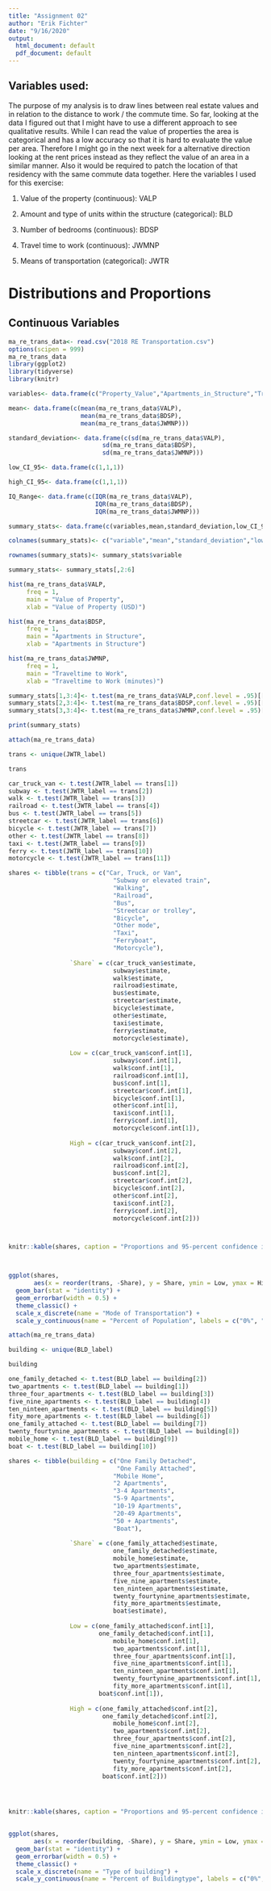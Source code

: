 ```yaml
---
title: "Assignment 02"
author: "Erik Fichter"
date: "9/16/2020"
output:
  html_document: default
  pdf_document: default
---
```

## Variables used:

The purpose of my analysis is to draw lines between real estate values and in relation to the distance to work / the commute time. So far, looking at the data I figured out that I might have to use a different approach to see qualitative results. While I can read the value of properties the area is categorical and has a low accuracy so that it is hard to evaluate the value per area. Therefore I might go in the next week for a alternative direction looking at the rent prices instead as they reflect the value of an area in a similar manner. Also it would be required to patch the location of that residency with the same commute data together. Here the variables I used for this exercise:

  1. Value of the property (continuous): VALP
  
  2. Amount and type of units within the structure (categorical): BLD
  
  3. Number of bedrooms (continuous): BDSP
  
  4. Travel time to work (continuous): JWMNP
  
  5. Means of transportation (categorical): JWTR
  
# Distributions and Proportions

## Continuous Variables

```r

ma_re_trans_data<- read.csv("2018 RE Transportation.csv")
options(scipen = 999)
ma_re_trans_data
library(ggplot2)
library(tidyverse)
library(knitr)

```

```r

variables<- data.frame(c("Property_Value","Apartments_in_Structure","Traveltime_to_Work"))

mean<- data.frame(c(mean(ma_re_trans_data$VALP), 
                    mean(ma_re_trans_data$BDSP), 
                    mean(ma_re_trans_data$JWMNP)))

standard_deviation<- data.frame(c(sd(ma_re_trans_data$VALP),
                          sd(ma_re_trans_data$BDSP),
                          sd(ma_re_trans_data$JWMNP)))

low_CI_95<- data.frame(c(1,1,1))

high_CI_95<- data.frame(c(1,1,1))

IQ_Range<- data.frame(c(IQR(ma_re_trans_data$VALP),
                        IQR(ma_re_trans_data$BDSP),
                        IQR(ma_re_trans_data$JWMNP)))

summary_stats<- data.frame(c(variables,mean,standard_deviation,low_CI_95,high_CI_95,IQ_Range))

colnames(summary_stats)<- c("variable","mean","standard_deviation","low_CI_95","high_CI_95","IQ_Range")

rownames(summary_stats)<- summary_stats$variable

summary_stats<- summary_stats[,2:6]
```


```r

hist(ma_re_trans_data$VALP,
     freq = 1, 
     main = "Value of Property", 
     xlab = "Value of Property (USD)")

hist(ma_re_trans_data$BDSP,
     freq = 1,
     main = "Apartments in Structure",
     xlab = "Apartments in Structure") 

hist(ma_re_trans_data$JWMNP,
     freq = 1,
     main = "Traveltime to Work",
     xlab = "Traveltime to Work (minutes)")
```

```r

summary_stats[1,3:4]<- t.test(ma_re_trans_data$VALP,conf.level = .95)[["conf.int"]]
summary_stats[2,3:4]<- t.test(ma_re_trans_data$BDSP,conf.level = .95)[["conf.int"]]
summary_stats[3,3:4]<- t.test(ma_re_trans_data$JWMNP,conf.level = .95)[["conf.int"]]

print(summary_stats)
```



```r

attach(ma_re_trans_data)

trans <- unique(JWTR_label)

trans

car_truck_van <- t.test(JWTR_label == trans[1])
subway <- t.test(JWTR_label == trans[2])
walk <- t.test(JWTR_label == trans[3])
railroad <- t.test(JWTR_label == trans[4])
bus <- t.test(JWTR_label == trans[5])
streetcar <- t.test(JWTR_label == trans[6])
bicycle <- t.test(JWTR_label == trans[7])
other <- t.test(JWTR_label == trans[8])
taxi <- t.test(JWTR_label == trans[9])
ferry <- t.test(JWTR_label == trans[10])
motorcycle <- t.test(JWTR_label == trans[11])

shares <- tibble(trans = c("Car, Truck, or Van",
                             "Subway or elevated train",
                             "Walking",
                             "Railroad",
                             "Bus",
                             "Streetcar or trolley",
                             "Bicycle",
                             "Other mode",
                             "Taxi",
                             "Ferryboat",
                             "Motorcycle"),
                 
                 `Share` = c(car_truck_van$estimate,
                             subway$estimate,
                             walk$estimate,
                             railroad$estimate,
                             bus$estimate,
                             streetcar$estimate,
                             bicycle$estimate,
                             other$estimate,
                             taxi$estimate,
                             ferry$estimate,
                             motorcycle$estimate),
                 
                 Low = c(car_truck_van$conf.int[1],
                             subway$conf.int[1],
                             walk$conf.int[1],
                             railroad$conf.int[1],
                             bus$conf.int[1],
                             streetcar$conf.int[1],
                             bicycle$conf.int[1],
                             other$conf.int[1],
                             taxi$conf.int[1],
                             ferry$conf.int[1],
                             motorcycle$conf.int[1]),
                 
                 High = c(car_truck_van$conf.int[2],
                             subway$conf.int[2],
                             walk$conf.int[2],
                             railroad$conf.int[2],
                             bus$conf.int[2],
                             streetcar$conf.int[2],
                             bicycle$conf.int[2],
                             other$conf.int[2],
                             taxi$conf.int[2],
                             ferry$conf.int[2],
                             motorcycle$conf.int[2]))



knitr::kable(shares, caption = "Proportions and 95-percent confidence intervals")



ggplot(shares,
       aes(x = reorder(trans, -Share), y = Share, ymin = Low, ymax = High)) +
  geom_bar(stat = "identity") +
  geom_errorbar(width = 0.5) +
  theme_classic() +
  scale_x_discrete(name = "Mode of Transportation") +
  scale_y_continuous(name = "Percent of Population", labels = c("0%", "20%", "40%", "60%", "80%"))

```






```r

attach(ma_re_trans_data)

building <- unique(BLD_label)

building

one_family_detached <- t.test(BLD_label == building[2])
two_apartments <- t.test(BLD_label == building[1])
three_four_apartments <- t.test(BLD_label == building[3])
five_nine_apartments <- t.test(BLD_label == building[4])
ten_ninteen_apartments <- t.test(BLD_label == building[5])
fity_more_apartments <- t.test(BLD_label == building[6])
one_family_attached <- t.test(BLD_label == building[7])
twenty_fourtynine_apartments <- t.test(BLD_label == building[8])
mobile_home <- t.test(BLD_label == building[9])
boat <- t.test(BLD_label == building[10])

shares <- tibble(building = c("One Family Detached",
                              "One Family Attached",
                             "Mobile Home",
                             "2 Apartments",
                             "3-4 Apartments",
                             "5-9 Apartments",
                             "10-19 Apartments",
                             "20-49 Apartments",
                             "50 + Apartments",
                             "Boat"),
                 
                 `Share` = c(one_family_attached$estimate,
                             one_family_detached$estimate,
                             mobile_home$estimate,
                             two_apartments$estimate,
                             three_four_apartments$estimate,
                             five_nine_apartments$estimate,
                             ten_ninteen_apartments$estimate,
                             twenty_fourtynine_apartments$estimate,
                             fity_more_apartments$estimate,
                             boat$estimate),
                 
                 Low = c(one_family_attached$conf.int[1],
                         one_family_detached$conf.int[1],
                             mobile_home$conf.int[1],
                             two_apartments$conf.int[1],
                             three_four_apartments$conf.int[1],
                             five_nine_apartments$conf.int[1],
                             ten_ninteen_apartments$conf.int[1],
                             twenty_fourtynine_apartments$conf.int[1],
                             fity_more_apartments$conf.int[1],
                         boat$conf.int[1]),
                 
                 High = c(one_family_attached$conf.int[2],
                          one_family_detached$conf.int[2],
                             mobile_home$conf.int[2],
                             two_apartments$conf.int[2],
                             three_four_apartments$conf.int[2],
                             five_nine_apartments$conf.int[2],
                             ten_ninteen_apartments$conf.int[2],
                             twenty_fourtynine_apartments$conf.int[2],
                             fity_more_apartments$conf.int[2],
                          boat$conf.int[2]))




knitr::kable(shares, caption = "Proportions and 95-percent confidence intervals")
     

ggplot(shares,
       aes(x = reorder(building, -Share), y = Share, ymin = Low, ymax = High)) +
  geom_bar(stat = "identity") +
  geom_errorbar(width = 0.5) +
  theme_classic() +
  scale_x_discrete(name = "Type of building") +
  scale_y_continuous(name = "Percent of Buildingtype", labels = c("0%", "20%", "40%", "60%", "80%"))            
```
